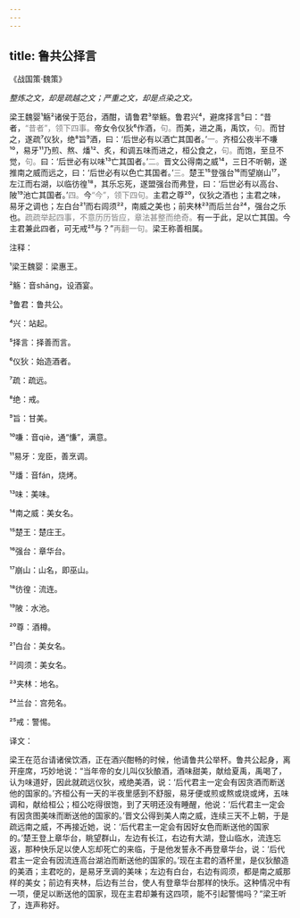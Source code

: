 ```yaml
---
---
---
```

title: 鲁共公择言
---




《战国策·魏策》





*整炼之文，却是疏越之文；严重之文，却是点染之文。*





梁王魏婴¹觞²诸侯于范台，酒酣，请鲁君³举觞。鲁君兴⁴，避席择言⁵曰：“昔者，<font color=gray font-size=0.8rem>“昔者”，领下四事。</font>帝女令仪狄⁶作酒，<font color=gray font-size=0.8rem>句。</font>而美，进之禹，禹饮，<font color=gray font-size=0.8rem>句。</font>而甘之，遂疏⁷仪狄，绝⁸旨⁹酒，曰：‘后世必有以酒亡其国者。’<font color=gray font-size=0.8rem>一。</font>齐桓公夜半不嗛¹⁰，易牙¹¹乃煎、熬、燔¹²、炙，和调五味而进之，桓公食之，<font color=gray font-size=0.8rem>句。</font>而饱，至旦不觉，<font color=gray font-size=0.8rem>句。</font>曰：‘后世必有以味¹³亡其国者。’<font color=gray font-size=0.8rem>二。</font>晋文公得南之威¹⁴，三日不听朝，遂推南之威而远之，曰：‘后世必有以色亡其国者。’<font color=gray font-size=0.8rem>三。</font>楚王¹⁵登强台¹⁶而望崩山¹⁷，左江而右湖，以临彷徨¹⁸，其乐忘死，遂盟强台而弗登，曰：‘后世必有以高台、陂¹⁹池亡其国者。’<font color=gray font-size=0.8rem>四。</font>今<font color=gray font-size=0.8rem>“今”，领下四句。</font>主君之尊²⁰，仪狄之酒也；主君之味，易牙之调也；左白台²¹而右闾须²²，南威之美也；前夹林²³而后兰台²⁴，强台之乐也。<font color=gray font-size=0.8rem>疏疏举起四事，不意历历皆应，章法甚整而绝奇。</font>有一于此，足以亡其国。今主君兼此四者，可无戒²⁵与？”<font color=gray font-size=0.8rem>再翻一句。</font>梁王称善相属。

注释：

¹梁王魏婴：梁惠王。

²觞：音shāng，设酒宴。

³鲁君：鲁共公。

⁴兴：站起。

⁵择言：择善而言。

⁶仪狄：始造酒者。

⁷疏：疏远。

⁸绝：戒。

⁹旨：甘美。

¹⁰嗛：音qiè，通“慊”，满意。

¹¹易牙：宠臣，善烹调。

¹²燔：音fán，烧烤。

¹³味：美味。

¹⁴南之威：美女名。

¹⁵楚王：楚庄王。

¹⁶强台：章华台。

¹⁷崩山：山名，即巫山。

¹⁸彷徨：流连。

¹⁹陂：水池。

²⁰尊：酒樽。

²¹白台：美女名。

²²闾须：美女名。

²³夹林：地名。

²⁴兰台：宫苑名。

²⁵戒：警惕。

译文：

梁王在范台请诸侯饮酒，正在酒兴酣畅的时候，他请鲁共公举杯。鲁共公起身，离开座席，巧妙地说：“当年帝的女儿叫仪狄酿酒，酒味甜美，献给夏禹，禹喝了，认为味道好，因此就疏远仪狄，戒绝美酒，说：‘后代君主一定会有因贪酒而断送他的国家的。’齐桓公有一天的半夜里感到不舒服，易牙便或煎或熬或烧或烤，五味调和，献给桓公；桓公吃得很饱，到了天明还没有睡醒，他说：‘后代君主一定会有因贪图美味而断送他的国家的。’晋文公得到美人南之威，连续三天不上朝，于是疏远南之威，不再接近她，说：‘后代君主一定会有因好女色而断送他的国家的。’楚王登上章华台，眺望群山，左边有长江，右边有大湖，登山临水，流连忘返，那种快乐足以使人忘却死亡的来临，于是他发誓永不再登章华台，说：‘后代君主一定会有因流连高台湖泊而断送他的国家的。’现在主君的酒杯里，是仪狄酿造的美酒；主君吃的，是易牙烹调的美味；左边有白台，右边有闾须，都是南之威那样的美女；前边有夹林，后边有兰台，使人有登章华台那样的快乐。这种情况中有一项，便足以断送他的国家，现在主君却兼有这四项，能不引起警惕吗？”梁王听了，连声称好。